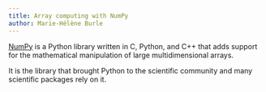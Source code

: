 ```yaml
---
title: Array computing with NumPy
author: Marie-Hélène Burle
---
```


:::{.def}

[NumPy](https://numpy.org/) is a Python library written in C, Python, and C++ that adds support for the mathematical manipulation of large multidimensional arrays.

It is the library that brought Python to the scientific community and many scientific packages rely on it.

:::

